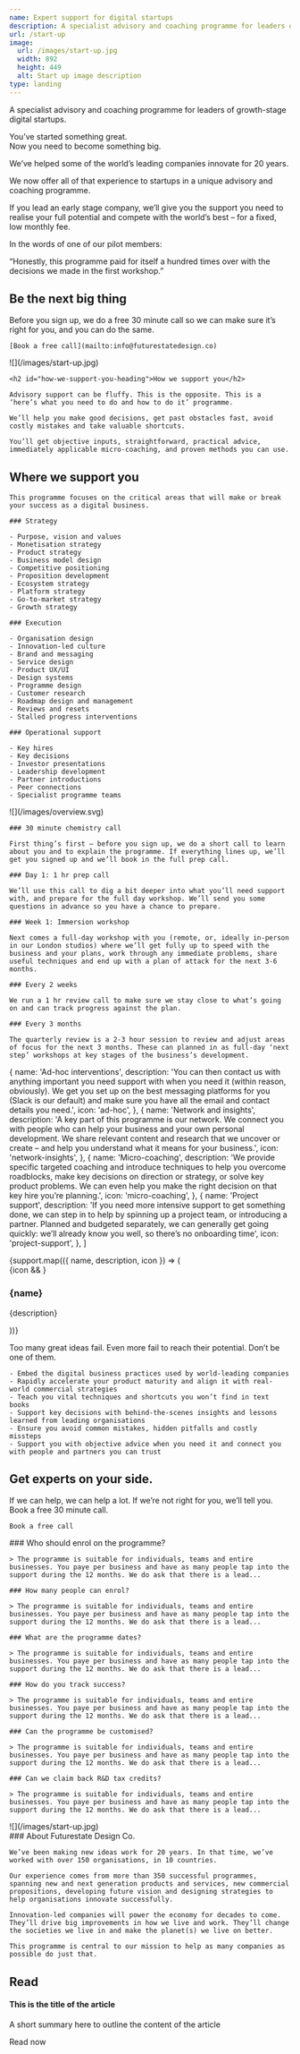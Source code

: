 ```yaml
---
name: Expert support for digital startups
description: A specialist advisory and coaching programme for leaders of growth-stage digital startups.
url: /start-up
image:
  url: /images/start-up.jpg
  width: 892
  height: 449
  alt: Start up image description
type: landing
---
```



<Article>
  <Prose>
    <p class="lead">
      A specialist advisory and coaching programme for leaders of growth-stage
      digital startups.
    </p>
    <p class="h3">
      You’ve started something great. <br /> Now you need to become something
      big.
    </p>
    <p class="h3">
      We’ve helped some of the world’s leading companies innovate for 20 years.
    </p>
    <p class="h3">
      We now offer all of that experience to startups in a unique advisory and
      coaching programme.
    </p>
    <p class="h3">
      If you lead an early stage company, we’ll give you the support you need to
      realise your full potential and compete with the world’s best – for a
      fixed, low monthly fee.
    </p>
    <p class="h3">In the words of one of our pilot members:</p>
    <p class="h3">
      “Honestly, this programme paid for itself a hundred times over with the
      decisions we made in the first workshop.”
    </p>
  </Prose>
</Article>

<Section id="be-the-next-big-thing" aria-labelledby="be-the-next-big-thing-heading" class="bg-yellow">
  <Prose>
    <h2 id="be-the-next-big-thing-heading">Be the next big thing</h2>
    <p class="h3">Before you sign up, we do a free 30 minute call so we can make sure it’s right for you, and you can do the same.</p>

    [Book a free call](mailto:info@futurestatedesign.co)

  </Prose>
</Section>

<Section id="how-we-support-you" aria-labelledby="how-we-support-you-heading">
  <Prose>
    ![](/images/start-up.jpg)

    <h2 id="how-we-support-you-heading">How we support you</h2>

    Advisory support can be fluffy. This is the opposite. This is a ‘here’s what you need to do and how to do it’ programme.

    We’ll help you make good decisions, get past obstacles fast, avoid costly mistakes and take valuable shortcuts.

    You’ll get objective inputs, straightforward, practical advice, immediately applicable micro-coaching, and proven methods you can use.

  </Prose>
</Section>

<Section id="where-we-support-you" aria-labelledby="where-we-support-you-heading">
  <Prose>
    <h2 id="where-we-support-you-heading">Where we support you</h2>
    
    This programme focuses on the critical areas that will make or break your success as a digital business.

    ### Strategy

    - Purpose, vision and values
    - Monetisation strategy
    - Product strategy
    - Business model design
    - Competitive positioning
    - Proposition development
    - Ecosystem strategy
    - Platform strategy
    - Go-to-market strategy
    - Growth strategy

    ### Execution

    - Organisation design
    - Innovation-led culture
    - Brand and messaging
    - Service design
    - Product UX/UI
    - Design systems
    - Programme design
    - Customer research
    - Roadmap design and management
    - Reviews and resets
    - Stalled progress interventions

    ### Operational support

    - Key hires
    - Key decisions
    - Investor presentations
    - Leadership development
    - Partner introductions
    - Peer connections
    - Specialist programme teams

  </Prose>
</Section>

<Section name="Programme structure" class="bg-qux text-white">
  <Prose>
    ![](/images/overview.svg)

    ### 30 minute chemistry call

    First thing’s first – before you sign up, we do a short call to learn about you and to explain the programme. If everything lines up, we’ll get you signed up and we’ll book in the full prep call.

    ### Day 1: 1 hr prep call

    We’ll use this call to dig a bit deeper into what you’ll need support with, and prepare for the full day workshop. We’ll send you some questions in advance so you have a chance to prepare.

    ### Week 1: Immersion workshop

    Next comes a full-day workshop with you (remote, or, ideally in-person in our London studios) where we’ll get fully up to speed with the business and your plans, work through any immediate problems, share useful techniques and end up with a plan of attack for the next 3-6 months.

    ### Every 2 weeks

    We run a 1 hr review call to make sure we stay close to what’s going on and can track progress against the plan.

    ### Every 3 months

    The quarterly review is a 2-3 hour session to review and adjust areas of focus for the next 3 months. These can planned in as full-day ‘next step’ workshops at key stages of the business’s development.

  </Prose>
</Section>

  {
    name: 'Ad-hoc interventions',
    description:
      'You can then contact us with anything important you need support with when you need it (within reason, obviously). We get you set up on the best messaging platforms for you (Slack is our default) and make sure you have all the email and contact details you need.',
    icon: 'ad-hoc',
  },
  {
    name: 'Network and insights',
    description:
      'A key part of this programme is our network. We connect you with people who can help your business and your own personal development. We share relevant content and research that we uncover or create – and help you understand what it means for your business.',
    icon: 'network-insights',
  },
  {
    name: 'Micro-coaching',
    description:
      'We provide specific targeted coaching and introduce techniques to help you overcome roadblocks, make key decisions on direction or strategy, or solve key product problems. We can even help you make the right decision on  that key hire you’re planning.',
    icon: 'micro-coaching',
  },
  {
    name: 'Project support',
    description:
      'If you need more intensive support to get something done, we can step in to help by spinning up a project team, or introducing a partner. Planned and budgeted separately, we can generally get going quickly: we’ll already know you well, so there’s no onboarding time',
    icon: 'project-support',
  },
]

<Section name="Support when you need it" class="bg-qux text-white">
  <div class="grid gap-10 md:grid-cols-2">
    {support.map(({ name, description, icon }) => (
      <article>
        {icon && <Icon name={icon} class="text-[100px] mb-3" />}
        <Prose class="prose-p:text-white/50">
          <h3>{name}</h3>
          <p>{description}</p>
        </Prose>
      </article>
    ))}
  </div>
</Section>

<Section name="Why sign up?">
  <Prose>
    <p class="lead">Too many great ideas fail. Even more fail to reach their potential. Don’t be one of them.</p>

    - Embed the digital business practices used by world-leading companies
    - Rapidly accelerate your product maturity and align it with real-world commercial strategies
    - Teach you vital techniques and shortcuts you won’t find in text books
    - Support key decisions with behind-the-scenes insights and lessons learned from leading organisations
    - Ensure you avoid common mistakes, hidden pitfalls and costly missteps
    - Support you with objective advice when you need it and connect you with people and partners you can trust

  </Prose>
</Section>

<Section id="get-experts-on-your-side" aria-labelledby="get-experts-on-your-side-heading" class="bg-yellow">
  <Prose>
    <h2 id="get-experts-on-your-side-heading">Get experts on your side.</h2>
    <p class="h3">If we can help, we can help a lot. If we’re not right for you, we’ll tell you. Book a free 30 minute call.</p>

    Book a free call

  </Prose>
</Section>

<Section name="Any questions?">
  <Prose>
    ### Who should enrol on the programme?

    > The programme is suitable for individuals, teams and entire businesses. You paye per business and have as many people tap into the support during the 12 months. We do ask that there is a lead...

    ### How many people can enrol?

    > The programme is suitable for individuals, teams and entire businesses. You paye per business and have as many people tap into the support during the 12 months. We do ask that there is a lead...

    ### What are the programme dates?

    > The programme is suitable for individuals, teams and entire businesses. You paye per business and have as many people tap into the support during the 12 months. We do ask that there is a lead...

    ### How do you track success?

    > The programme is suitable for individuals, teams and entire businesses. You paye per business and have as many people tap into the support during the 12 months. We do ask that there is a lead...

    ### Can the programme be customised?

    > The programme is suitable for individuals, teams and entire businesses. You paye per business and have as many people tap into the support during the 12 months. We do ask that there is a lead...

    ### Can we claim back R&D tax credits?

    > The programme is suitable for individuals, teams and entire businesses. You paye per business and have as many people tap into the support during the 12 months. We do ask that there is a lead...

  </Prose>
</Section>

<Section tag="div" padding="py-0">
  ![](/images/start-up.jpg)
</Section>

<Section name="Who we are">
  <Prose>
    ### About Futurestate Design Co.

    We’ve been making new ideas work for 20 years. In that time, we’ve worked with over 150 organisations, in 10 countries.

    Our experience comes from more than 350 successful programmes, spanning new and next generation products and services, new commercial propositions, developing future vision and designing strategies to help organisations innovate successfully.

    Innovation-led companies will power the economy for decades to come. They’ll drive big improvements in how we live and work. They’ll change the societies we live in and make the planet(s) we live on better.

    This programme is central to our mission to help as many companies as possible do just that.

  </Prose>

## Read

#### This is the title of the article

A short summary here to outline the content of the article

Read now

</Section>
